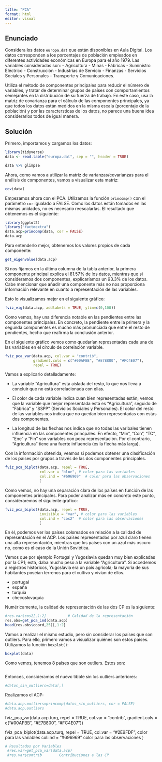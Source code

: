 ```yaml
---
title: "PCA"
format: html
editor: visual
---
```


## Enunciado

Considera los datos `europa.dat` que están disponibles en Aula Digital. Los datos corresponden a los porcentajes de población empleados en diferentes actividades económicas en Europa para el año 1979. Las variables consideradas son: 
- Agricultura
- Minas
- Fábricas 
- Suministro Eléctrico
- Construcción
- Industrias de Servicio
- Finanzas
- Servicios Sociales y Personales 
- Transporte y Comunicaciones. 

Utiliza el método de componentes principales para reducir el número de variables, y tratar de determinar grupos de países con comportamientos semejantes en la distribución de su fuerza de trabajo. En este caso, usa la matriz de covarianza para el cálculo de las componentes principales, ya que todos los datos están medidos en la misma escala (porcentaje de la población) y por las caractersticas de los datos, no parece una buena idea considerarlos todos de igual manera.

## Solución

Primero, importamos y cargamos los datos:

```r
library(tidyverse)
data <- read.table("europa.dat", sep = "", header = TRUE)

data %>% glimpse

```

Ahora, como vamos a utilizar la matriz de varianzas/covarianzas para el análisis de componentes, vamos a visualizar esta matriz:

```r
cov(data)
```

Empezamos ahora con el PCA. Utilizamos la función `princomp()` con el parámetro `cor` igualado a FALSE. Como los datos están tomados en las mismas unidades, no es necesario reescalarlas. El resultado que obtenemos es el siguiente:

```r
library(ggplot2)
library("factoextra")
data.acp=princomp(data, cor = FALSE)
data.acp
```

Para entenderlo mejor, obtenemos los valores propios de cada componente:

```r
get_eigenvalue(data.acp)
```

Si nos fijamos en la última columna de la tabla anterior, la primera componente principal explica el 81.57% de los datos, mientras que si consideramos dos componentes, explicaríamos un 93.3% de los datos. Cabe mencionar que añadir una componente más no nos proporciona información relevante en cuanto a representación de las variables.

Esto lo visualizamos mejor en el siguiente gráfico:

```r
fviz_eig(data.acp, addlabels = TRUE, ylim=c(0,100))
```

Como vemos, hay una diferencia notable en las pendientes entre las componentes principales. En concreto, la pendiente entre la primera y la segunda componentes es mucho más pronunciada que entre el resto de pendientes, hecho que reafirma la conclusión anterior.

En el siguiente gráfico vemos como quedarían representadas cada una de las variables en el círculo de correlación variable.

```r
fviz_pca_var(data.acp, col.var = "contrib",
             gradient.cols = c("#00AFBB", "#E7B800", "#FC4E07"),
             repel = TRUE) 
```

Vamos a explicarlo detalladamente:

-   La variable "Agricultura" esta aislada del resto, lo que nos lleva a concluir que no está correlacionada con ellas.

-   El color de cada variable indica cuan bien representadas están; vemos que la variable que mejor representada está es "Agricultura", seguido de "Fábrica" y "SSPP" (Servicios Sociales y Personales). El color del resto de las variables nos indica que no quedan bien representadas con estas dos componentes.

- La longitud de las flechas nos indica que no todas las varibales tienen influencia en las componentes princpales. En efecto, "Min", "Con", "TC", "Ene" y "Fin" son variables con poca representación. Por el contrario, "Agricultura" tiene una fuerte influencia (es la flecha más larga).

Con la información obtenida, veamos si podemos obtener una clasificación de los países por grupos a través de las dos componentes principales.

```r
fviz_pca_biplot(data.acp, repel = TRUE,
                col.var = "blue", # color para las variables
                col.ind = "#696969"  # color para las observaciones
                )
```

Como vemos, no hay una separación clara de los países en función de las componentes principales. Para poder analizar más en concreto este punto, consideraremos el siguiente gráfico:


```r
fviz_pca_biplot(data.acp, repel = TRUE,
                invisible = "var", # color para las variables
                col.ind = "cos2"  # color para las observaciones
                )
```
En él, podemos ver los países coloreados en relación a la calidad de representación en el ACP. Los países representados por azul claro tienen una alta representación, mientras que los países con un azul más oscuro no, como es el caso de la Unión Soviética.

Vemos que por ejemplo Portugal y Yugoslavia quedan muy bien explicadas por la CP1; está, daba mucho peso a la variable "Agricultura". Si accedemos a registros históricos, Yugoslavia era un país agrícola; la mayoría de sus habitantes poseían terrenos para el cultivo y vivían de ellos.

- portugal
- españa
- turquia 
- checoslovaquia

Numéricamente, la calidad de representación de las dos CP es la siguiente:

```r
#res.var$cos2[,1:2]          # Calidad de la representación
res.obs=get_pca_ind(data.acp)
head(res.obs$coord,25)[,1:2]
```

Vamos a realizar el mismo estudio, pero sin considerar los países que son outliers. Para ello, primero vamos a visualizar quiénes son estos países. Utilizamos la función `boxplot()`:

```r

boxplot(data)

```
Como vemos, tenemos 8 países que son outliers. Estos son:

```r

```

Entonces, consideramos el nuevo tibble sin los outliers anteriores:

```r
#datos_sin_outliers=data[,]

```

Realizamos el ACP:

```r
#data.acp.outliers=princomp(datos_sin_outliers, cor = FALSE)
#data.acp.outliers

```


fviz_pca_var(data.acp.turq, repel = TRUE,
              col.var = "contrib",
              gradient.cols = c("#00AFBB", "#E7B800", "#FC4E07")) 


fviz_pca_biplot(data.acp.turq, repel = TRUE,
                col.var = "#2E9FDF",  color para las variables
                col.ind = "#696969"   color para las observaciones
                )


```r
# Resultados por Variables
 #res.var=get_pca_var(data.acp)
 #res.var$contrib        Contribuciones a las CP
```
